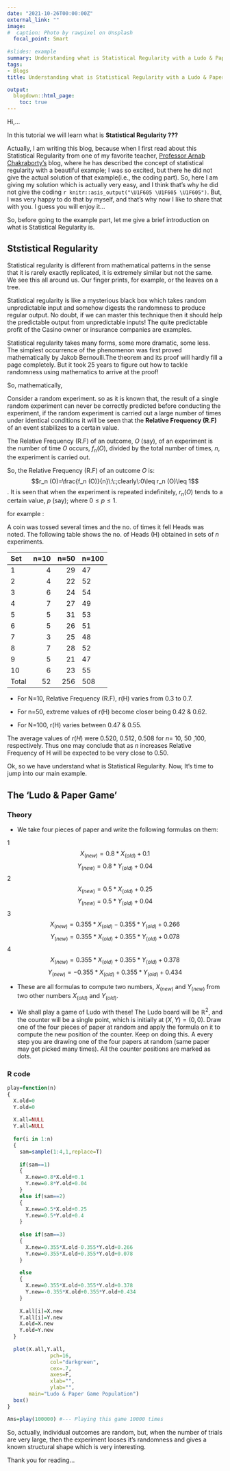 ```yaml
---
date: "2021-10-26T00:00:00Z"
external_link: ""
image:
#  caption: Photo by rawpixel on Unsplash
  focal_point: Smart
  
#slides: example
summary: Understanding what is Statistical Regularity with a Ludo & Paper Game.
tags:
- Blogs
title: Understanding what is Statistical Regularity with a Ludo & Paper Game

output:
  blogdown::html_page:
    toc: true
---
```


Hi,... 

In this tutorial we will learn what is **Statistical Regularity ???** 

Actually, I am writing this blog, because when I first read about this Statistical Regularity from one of my favorite teacher, [Professor Arnab Chakraborty's](https://www.isical.ac.in/~arnabc/) blog, where he has described the concept of statistical regularity with a beautiful example; I was so excited, but there he did not give the actual solution of that example(i.e., the coding part). So, here I am giving my solution which is actually very easy, and I think that's why he did not give the coding `r knitr::asis_output("\U1F605 \U1F605 \U1F605")`. But, I was very happy to do that by myself, and that's why now I like to share that with you. I guess you will enjoy it...

So, before going to the example part, let me give a brief introduction on what is Statistical Regularity is. 

## Ststistical Regularity

Statistical regularity is different from mathematical patterns in the sense that it is rarely exactly replicated, it is extremely similar but not the same. We see this all around us. Our finger prints, for example, or the leaves on a tree.

Statistical regularity is like a mysterious black box which takes random unpredictable input and somehow digests the randomness to produce regular output. No doubt, if we can master this technique then it should help the predictable output from unpredictable inputs! The quite predictable profit of the Casino owner or insurance companies are examples.

Statistical regularity takes many forms, some more dramatic, some less. The simplest occurrence of the phenomenon was first proved mathematically by Jakob Bernoulli.The theorem and its proof will hardly fill a page completely. But it took 25 years to figure out how to tackle randomness using mathematics to arrive at the proof!

So, mathematically,

Consider a random experiment. so as it is known that, the result of a single random experiment can never be correctly predicted before conducting the experiment, if the random experiment is carried out a large number of times under identical conditions it will be seen that the **Relative Frequency (R.F)** of an event stabilizes to a certain value. 

The Relative Frequency (R.F) of an outcome, $O$ (say), of an experiment is the number of time $O$ occurs, $f_n (O)$, divided by the total number of times, $n$, the experiment is carried out.

So, the Relative Frequency (R.F) of an outcome $O$ is:$$r_n (O)=\frac{f_n (O)}{n}\:\:;clearly\:0\leq r_n (O)\leq 1$$. It is seen that when the experiment is repeated indefinitely, $r_n (O)$ tends to a certain value, $p$ (say); where $0 \leq p \leq 1$.

for example :

A coin was tossed several times and the no. of times it fell Heads was noted. The following table shows the no. of Heads (H) obtained in sets of $n$ experiments.

Set    n=10   n=50   n=100    
----  -----  -----   ------ 
1       4     29       47
2       4     22       52
3       6     24       54
4       7     27       49
5       5     31       53
6       5     26       51
7       3     25       48
8       7     28       52
9       5     21       47
10      6     23       55
Total   52    256      508


- For N=10, Relative Frequency (R.F), r(H) varies from 0.3 to 0.7.

- For n=50, extreme values of r(H) become closer being 0.42 & 0.62. 

- For N=100, r(H) varies between 0.47 & 0.55.


The average values of $r(H)$ were 0.520, 0.512, 0.508 for $n$= 10, 50 ,100, respectively. Thus one may conclude that as $n$ increases Relative Frequency of H will be expected to be very close to 0.50.

Ok, so we have understand what is Statistical Regularity. Now, It's time to jump into our main example.

## The 'Ludo & Paper Game'


### Theory

- We take four pieces of paper and write the following formulas on them:

1       $$X_{(new)}=0.8*X_{(old)}+0.1$$
        $$Y_{(new)}=0.8*Y_{(old)}+0.04$$
2       $$X_{(new)}=0.5*X_{(old)}+0.25$$
        $$Y_{(new)}=0.5*Y_{(old)}+0.04$$
3       $$X_{(new)}=0.355*X_{(old)}-0.355*Y_{(old)}+0.266$$
        $$Y_{(new)}=0.355*X_{(old)}+0.355*Y_{(old)}+0.078$$
4        $$X_{(new)}=0.355*X_{(old)}+0.355*Y_{(old)}+0.378$$
        $$Y_{(new)}=-0.355*X_{(old)}+0.355*Y_{(old)}+0.434$$
        

- These are all formulas to compute two numbers, $X_{(new)}$ and ${Y_(new)}$ from two other numbers $X_{(old)}$ and $Y_{(old)}$.


- We shall play a game of Ludo with these! The Ludo board will be $\mathbb{R}^2$, and the counter will be a single point, which is initially at $(X,Y)=(0,0)$. Draw one of the four pieces of paper at random and apply the formula on it to compute the new position of the counter. Keep on doing this. A every step you are drawing one of the four papers at random (same paper may get picked many times). All the counter positions are marked as dots.


### R code

```r
play=function(n)
{
  X.old=0
  Y.old=0
  
  X.all=NULL
  Y.all=NULL
  
  for(i in 1:n)
  {
    sam=sample(1:4,1,replace=T)
    
    if(sam==1) 
    {
      X.new=0.8*X.old+0.1
      Y.new=0.8*Y.old+0.04
    }    
    else if(sam==2)
    {
      X.new=0.5*X.old+0.25
      Y.new=0.5*Y.old+0.4
    }
    
    else if(sam==3)
    {
      X.new=0.355*X.old-0.355*Y.old+0.266
      Y.new=0.355*X.old+0.355*Y.old+0.078
    }
    
    else
    {
      X.new=0.355*X.old+0.355*Y.old+0.378
      Y.new=-0.355*X.old+0.355*Y.old+0.434
    }
    
    X.all[i]=X.new
    Y.all[i]=Y.new
    X.old=X.new
    Y.old=Y.new
  }
  
  plot(X.all,Y.all,
              pch=16,
              col="darkgreen",
              cex=.7,
              axes=F,
              xlab="",
              ylab="",
       main="Ludo & Paper Game Population")
  box()
}

Ans=play(100000) #--- Playing this game 10000 times
```


So, actually, individual outcomes are random, but, when the number of trials are very large, then the experiment looses it's randomness and gives a known structural shape which is very interesting.

Thank you for reading...
